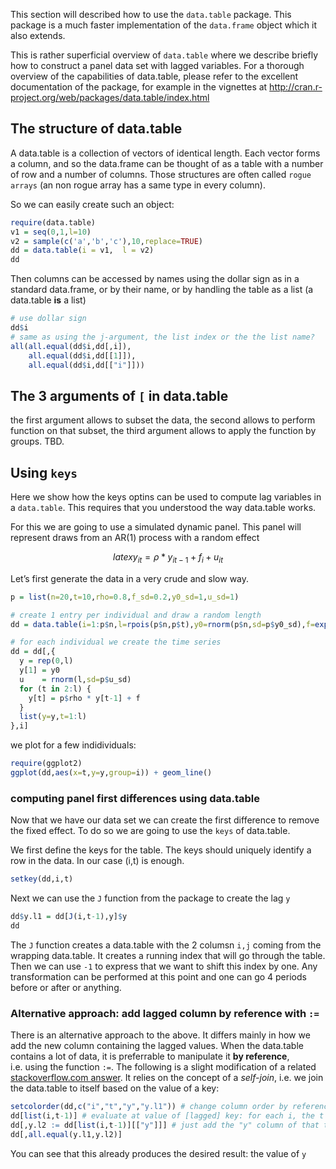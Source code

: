 This section will described how to use the `data.table` package. This package is a much faster implementation of the `data.frame` object which it also extends.

This is rather superficial overview of `data.table` where we describe briefly how to construct a panel data set with lagged variables. For a thorough overview of the capabilities of data.table, please refer to the excellent documentation of the package, for example in the vignettes at [http://cran.r-project.org/web/packages/data.table/index.html](http://cran.r-project.org/web/packages/data.table/index.html) 

## The structure of data.table

A data.table is a collection of vectors of identical length. Each vector forms a column, and so the data.frame can be thought of as a table with a number of row and a number of columns. Those structures are often called `rogue arrays` (an non rogue array has a same type in every column).

So we can easily create such an object:

```r
require(data.table)
v1 = seq(0,1,l=10)
v2 = sample(c('a','b','c'),10,replace=TRUE)
dd = data.table(i = v1,  l = v2)
dd
```

Then columns can be accessed by names using the dollar sign as in a standard data.frame, or by their name, or by handling the table as a list (a data.table **is** a list)

```r
# use dollar sign
dd$i
# same as using the j-argument, the list index or the the list name?
all(all.equal(dd$i,dd[,i]),
    all.equal(dd$i,dd[[1]]),
    all.equal(dd$i,dd[["i"]]))
```

## The 3 arguments of `[` in data.table

the first argument allows to subset the data, the second allows to perform function on that subset, the third argument allows to apply the function by groups. TBD.


## Using `keys`

Here we show how the keys optins can be used to compute lag variables in a `data.table`. This requires that you understood the way data.table works. 

For this we are going to use a simulated dynamic panel. This panel will represent draws from an AR(1) process with a random effect

$$latex
  y_{it} = \rho * y_{it-1} + f_{i} + u_{it} 
$$

Let's first generate the data in a very crude and slow way.
```r
p = list(n=20,t=10,rho=0.8,f_sd=0.2,y0_sd=1,u_sd=1)

# create 1 entry per individual and draw a random length
dd = data.table(i=1:p$n,l=rpois(p$n,p$t),y0=rnorm(p$n,sd=p$y0_sd),f=exp(rnorm(p$n,sd=p$y0_sd)))

# for each individual we create the time series
dd = dd[,{ 
  y = rep(0,l)
  y[1] = y0
  u    = rnorm(l,sd=p$u_sd)
  for (t in 2:l) {
    y[t] = p$rho * y[t-1] + f
  }
  list(y=y,t=1:l)
},i]

```

we plot for a few indidividuals:

```r
require(ggplot2)
ggplot(dd,aes(x=t,y=y,group=i)) + geom_line()
```

### computing panel first differences using data.table

Now that we have our data set we can create the first difference to remove the fixed effect. To do so we are going to use the `keys` of data.table.

We first define the keys for the table. The keys should uniquely identify a row in the data. In our case (i,t) is enough. 

```r
setkey(dd,i,t)
```

Next we can use the `J` function from the package to create the lag `y`

```r
dd$y.l1 = dd[J(i,t-1),y]$y
dd
```

The `J` function creates a data.table with the 2 columsn `i,j` coming from the wrapping data.table. It creates a running index that will go through the table. Then we can use `-1` to express that we want to shift this index by one. Any transformation can be performed at this point and one can go 4 periods before or after or anything. 


### Alternative approach: add lagged column by reference with `:=`

There is an alternative approach to the above. It differs mainly in how we add the new column containing the lagged values. When the data.table contains a lot of data, it is preferrable to manipulate it **by reference**, i.e. using the function `:=`. The following is a slight modification of a related [stackoverflow.com answer](http://stackoverflow.com/questions/11397771/r-data-table-grouping-for-lagged-regression). It relies on the concept of a *self-join*, i.e. we join the data.table to itself based on the value of a key:

```r
setcolorder(dd,c("i","t","y","y.l1")) # change column order by reference
dd[list(i,t-1)] # evaluate at value of [lagged] key: for each i, the t index is shifted one back
dd[,y.l2 := dd[list(i,t-1)][["y"]]] # just add the "y" column of that to dd by reference
dd[,all.equal(y.l1,y.l2)]
```

You can see that this already produces the desired result: the value of `y`



